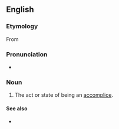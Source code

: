 ==English==

===Etymology===
From {{suffix|en|accomplice|ity}}

===Pronunciation===
* {{IPA|en|/ˈæ.kɔmˈplɪ.sɪ.ti/}}

===Noun===
{{en-noun|-}}

# {{lb|en|rare}} The act or state of being an [[accomplice]].

====See also====
* {{l|en|complicity}}